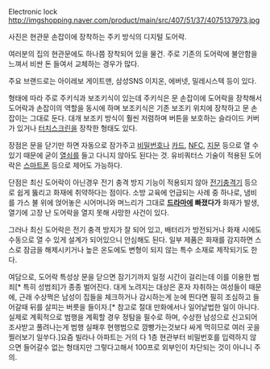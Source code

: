 Electronic lock
http://imgshopping.naver.com/product/main/src/407/51/37/4075137973.jpg

사진은 현관문 손잡이에 장착하는 주키 방식의 디지털 도어락.

여러분의 집의 현관문에도 하나쯤 장착되어 있을 물건. 주로 기존의 도어락에 불안함을 느껴서 비싼 돈 들여서 교체하는 경우가 많다.

주요 브랜드로는 아이레보 게이트맨, 삼성SNS 이지온, 에버넷, 밀레시스텍 등이 있다.

형태에 따라 주로 주키식과 보조키식이 있는데 주키식은 문 손잡이에 도어락을 장착해서 도어락과 손잡이의 역할을 동시에 하며 보조키식은 기존 보조키 위치에 장착하고 문 손잡이는 그대로 둔다. 대개 보조키 방식이 훨씬 저렴하며 버튼을 보호하는 슬라이드 커버가 있거나 [[터치스크린]]을 장착한 형태도 있다.

장점은 문을 닫기만 하면 자동으로 잠가주고 [[비밀번호]]나 [[카드]], [[NFC]], [[지문]] 등으로 열 수 있기 때문에 굳이 [[열쇠]]를 들고 다니지 않아도 된다는 것. 유비쿼터스 기술이 적용된 도어락은 [[스마트폰]] 등으로 제어도 가능하다.

단점은 최신 도어락이 아닌경우 전기 충격 방지 기능이 적용되지 않아 [[전기충격기]] 등으로 쉽게 뚫리고 화재에 취약하다는 점이다. 소방 교육에 언급되는 사례 중 하나로, 냄비를 가스 불 위에 얹어놓은 시어머니와 며느리가 그대로 '''[[드라마]]에 빠졌다가''' 화재가 발생, 열기에 고장 난 도어락을 열지 못해 사망한 사건이 있다.

그러나 최신 도어락은 전기 충격 방지가 잘 되어 있고, 배터리가 방전되거나 화재 시에도 수동으로 열 수 있게 설계가 되어있으니 안심해도 된다. 일부 제품은 화재를 감지하면 스스로 잠금을 해제시키거나 높은 온도에도 변형이 되지 않는 특수 소재로 제작되기도 한다.

여담으로, 도어락 특성상 문을 닫으면 잠기기까지 일정 시간이 걸리는데 이를 이용한 범죄[* 특히 성범죄]가 종종 벌어진다. 대게 노려지는 대상은 혼자 자취하는 여성들이 때문에, 근래 수상쩍은 남성이 집들을 체크하거나 감시하는게 눈에 띈다면 필히 조심하고 들어갈때 뒤를 살피는 버릇을 들이자.[* 참고로 절대 만화에서나 일어날법한 일이 아니다. 실제로 계획적으로 범행을 계획할 경우 정탐을 필수로 하며, 수상한 남성으로 신고되어 조사받고 풀려나는게 범행 실패후 현행범으로 깜빵가는것보다 싸게 먹히므로 여러 곳을 찔러보기 일쑤다.]요즘 빌라나 아파트는 거의 다 1층 현관부터 비밀번호를 입력하지 않으면 들어갈수 없는 형태지만 그렇다고해서 100프로 외부인이 차단되는 것이 아니니 주의.
